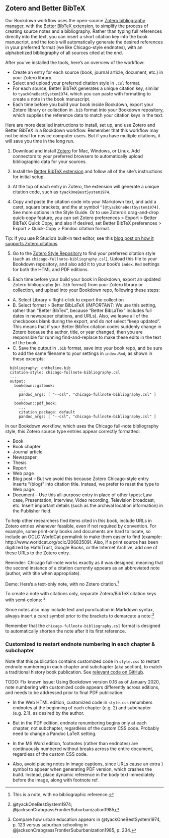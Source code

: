 ## Zotero and Better BibTeX {- #zotero}

Our Bookdown workflow uses the open-source [Zotero bibliography manager](http://zotero.org), with the [Better BibTeX extension](https://retorque.re/zotero-better-bibtex/), to simplify the process of creating source notes and a bibliography. Rather than typing full references directly into the text, you can insert a short citation key into the book manuscript, and the tools will automatically generate the desired references in your preferred format (we like Chicago-style endnotes), with an alphabetized bibliography of all sources cited at the end.

After you've installed the tools, here's an overview of the workflow:

- Create an entry for each source (book, journal article, document, etc.) in your Zotero library.
- Select and upload your preferred citation style in `.csl` format.
- For each source, Better BibTeX generates a unique citation key, similar to `tyackOneBestSystem1974`, which you can paste with formatting to create a note in the book manuscript.
- Each time before you build your book inside Bookdown, export your Zotero library or collection in `.bib` format into your Bookdown repository, which supplies the reference data to match your citation keys in the text.


Here are more detailed instructions to install, set up, and use Zotero and Better BibTeX in a Bookdown workflow. Remember that this workflow may not be ideal for novice computer users. But if you have multiple citations, it will save you time in the long run.

1. Download and install [Zotero](http://zotero.org) for Mac, Windows, or Linux. Add connectors to your preferred browsers to automatically upload bibliographic data for your sources.

2. Install the [Better BibTeX extension](https://retorque.re/zotero-better-bibtex/installation/) and follow all of the site's instructions for initial setup.

3. At the top of each entry in Zotero, the extension will generate a unique citation code, such as `tyackOneBestSystem1974`.

4. Copy and paste the citation code into your Markdown text, and add a caret, square brackets, and the at symbol `^[@tyackOneBestSystem1974]`. See more options in the Style Guide. Or to use Zotero's drag-and-drop quick-copy feature, you can set Zotero preferences > Export > Better BibTeX Quick Copy, and also if desired, set Better BibTeX preferences > Export > Quick-Copy > Pandoc citation format.

Tip: If you use R Studio's built-in text editor, see this [blog post on how it supports Zotero citations](https://blog.rstudio.com/2020/11/09/rstudio-1-4-preview-citations/).

5. Go to the [Zotero Style Repository](https://www.zotero.org/styles) to find your preferred citation style (such as `chicago-fullnote-bibliography.csl`). Upload this file to your Bookdown repository, and also add it to your book's `index.Rmd` settings for both the HTML and PDF editions.

6. Each time before your build your book in Bookdown, export an updated Zotero bibliography (in `.bib` format) from your Zotero library or collection, and upload into your Bookdown repo, following these steps:

  - A. Select Library > Right-click to export the collection
  - B. Select format > Better BibLaTeX (*IMPORTANT*: We use this setting, rather than "Better BibTex", because "Better BibLaTex" includes full dates in newspaper citations, and URLs). Also, we leave all of the checkboxes blank during the export, and do *not* select "keep updated". This means that if your Better BibTex citation codes suddenly change in Zotero because the author, title, or year changed, then you are responsible for running find-and-replace to make these edits in the text of the book.
  - C. Save the output in `.bib` format, save into your book repo, and be sure to add the same filename to your settings in `index.Rmd`, as shown in these excerpts:

```
  bibliography: ontheline.bib
  citation-style: chicago-fullnote-bibliography.csl
  ...
  output:
    bookdown::gitbook:
      ...
      pandoc_args: [ "--csl", "chicago-fullnote-bibliography.csl" ]
      ...
    bookdown::pdf_book:
      ...
      citation_package: default
      pandoc_args: [ "--csl", "chicago-fullnote-bibliography.csl" ]
```

In our Bookdown workflow, which uses the Chicago full-note bibliography style, this Zotero source type entries appear correctly formatted:

- Book
- Book chapter
- Journal article
- Newspaper
- Thesis
- Report
- Web page
- Blog post -- But we avoid this because Zotero Chicago-style entry inserts "(blog)" into citation title. Instead, we prefer to reset the type to Web page.
- Document -- Use this all-purpose entry in place of other types: Law case, Presentation, Interview, Video recording, Television broadcast, etc. Insert important details (such as the archival location information) in the Publisher field.

To help other researchers find items cited in this book, include URLs in Zotero entries whenever feasible, even if not required by convention. For example, some print-only books and documents are hard to locate, so include an OCLC WorldCat permalink to make them easier to find (example: http://www.worldcat.org/oclc/20683509). Also, if a print source has been digitized by HathiTrust, Google Books, or the Internet Archive, add one of these URLs to the Zotero entry.

Reminder: Chicago full-note works exactly as it was designed, meaning that the second instance of a citation currently appears as an abbreviated note (author, with title when appropriate).

Demo:
Here's a text-only note, with no Zotero citation.^[This is a note, with no bibliographic reference.]

To create a note with citations only, separate Zotero/BibTeX citation keys with semi-colons: ^[@tyackOneBestSystem1974; @jacksonCrabgrassFrontierSuburbanization1985]

Since notes also may include text and punctuation in Markdown syntax, always insert a caret symbol prior to the brackets to demarcate a note:^[Compare how urban education appears in @tyackOneBestSystem1974, p. 123 versus suburban schooling in @jacksonCrabgrassFrontierSuburbanization1985, p. 234.]

Remember that the `chicago-fullnote-bibliography.csl` format is designed to automatically shorten the note after it its first reference.

### Customized to restart endnote numbering in each chapter & subchapter {-}

Note that this publication contains customized code in `style.css` to restart endnote numbering in each chapter and subchapter (aka section), to match a traditional history book publication. See [relevant code on GitHub](https://github.com/OnTheLine/otl-bookdown/blob/main/css/style.css#L80).

TODO: Fix known issue: Using Bookdown version 0.16 as of January 2020, note numbering with customized code appears differently across editions, and needs to be addressed prior to final PDF publication:

- In the Web HTML edition, customized code in `style.css` renumbers endnotes at the beginning of each chapter (e.g. 2) and subchapter (e.g. 2.1), as desired by the author.
- But in the PDF edition, endnote renumbering begins only at each chapter, not subchapter, regardless of the custom CSS code. Probably need to change a Pandoc LaTeX setting.
- In the MS Word edition, footnotes (rather than endnotes) are continuously numbered without breaks across the entire document, regardless of the custom CSS code.

- Also, avoid placing notes in image captions, since URLs cause an extra } symbol to appear when generating PDF version, which crashes the build. Instead, place dynamic reference in the body text immediately before the image, along with footnote ref.
